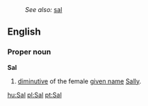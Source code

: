 :''See also:'' [[sal]]
==English==
===Proper noun===
'''Sal'''

# [[diminutive]] of the female [[given name]] [[Sally]].

[[hu:Sal]]
[[pl:Sal]]
[[pt:Sal]]